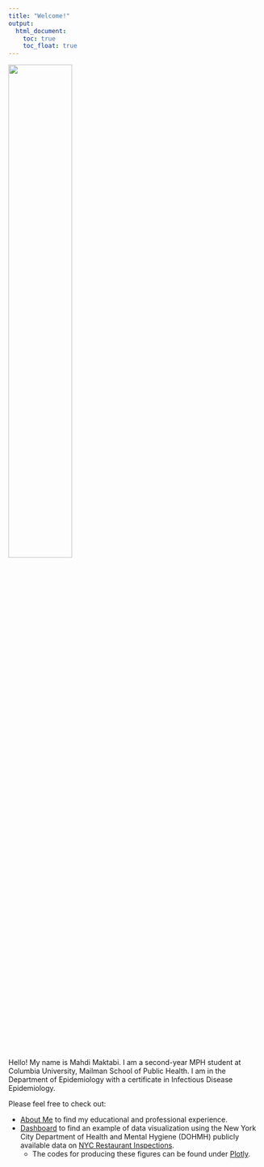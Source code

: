 ```yaml
---
title: "Welcome!"
output: 
  html_document:
    toc: true
    toc_float: true
---
```


<img src="images/Mahdi.jpeg" style="width:50%;">


Hello! My name is Mahdi Maktabi. I am a second-year MPH student at Columbia University, Mailman School of Public Health. I am in the Department of Epidemiology with a certificate in Infectious Disease Epidemiology.

Please feel free to check out:

* [About Me](https://mahdi-maktabi.github.io/about.html) to find my educational and professional experience.
* [Dashboard](https://mahdi-maktabi.github.io/dashboard.html) to find an example of data visualization using the New York City Department of Health and Mental Hygiene (DOHMH) publicly available data on [NYC Restaurant Inspections](https://data.cityofnewyork.us/Health/DOHMH-New-York-City-Restaurant-Inspection-Results/43nn-pn8j/about_data).
  * The codes for producing these figures can be found under [Plotly](https://mahdi-maktabi.github.io/plotly.html).

